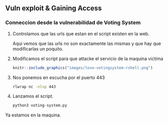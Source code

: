 ## Vuln exploit & Gaining Access {-}

### Conneccion desde la vulnerabilidad de Voting System {-}

1. Controlamos que las urls que estan en el script existen en la web.

    Aqui vemos que las urls no son exactamente las mismas y que hay que modificarlas un poquito.

1. Modificamos el script para que attacke el servicio de la maquina victima

    ```r
    knitr::include_graphics("images/love-votingsystem-rshell.png")
    ```

1. Nos ponemos en escucha por el puerto 443

    ```bash
    rlwrap nc -nlvp 443
    ```

1. Lanzamos el script.

    ```bash
    python3 voting-system.py
    ```

Ya estamos en la maquina.
